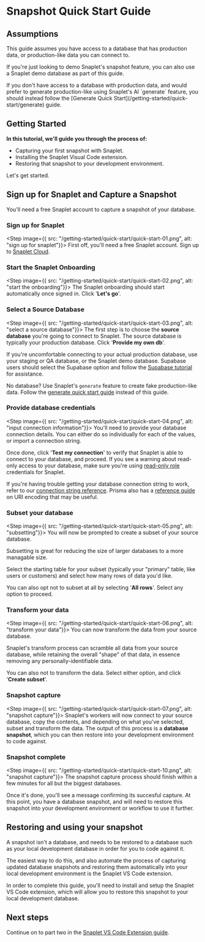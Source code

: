 
# Snapshot Quick Start Guide

## Assumptions
This guide assumes you have access to a database that has production data, or production-like data you can connect to.

If you're just looking to demo Snaplet's snapshot feature, you can also use a Snaplet demo database as part of this guide.

<Callout emoji="🤖">
If you don't have access to a database with production data, and would prefer to generate production-like using Snaplet's AI `generate` feature, you should instead follow the [Generate Quick Start](/getting-started/quick-start/generate) guide.
</Callout>



## Getting Started
**In this tutorial, we'll guide you through the process of:**
* Capturing your first snapshot with Snaplet.
* Installing the Snaplet Visual Code extension.
* Restoring that snapshot to your development environment.

Let's get started.

## Sign up for Snaplet and Capture a Snapshot
You'll need a free Snaplet account to capture a snapshot of your database.

<Steps>

### Sign up for Snaplet
<Step image={{ src: "/getting-started/quick-start/quick-start-01.png", alt: "sign up for snaplet"}}>
First off, you'll need a free Snaplet account. Sign up to [Snaplet Cloud](https://app.snaplet.dev).
</Step>

### Start the Snaplet Onboarding
<Step image={{ src: "/getting-started/quick-start/quick-start-02.png", alt: "start the onboarding"}}>
The Snaplet onboarding should start automatically once signed in. Click '**Let's go**'.
</Step>

### Select a Source Database
<Step image={{ src: "/getting-started/quick-start/quick-start-03.png", alt: "select a source database"}}>
The first step is to choose the **source database** you're going to connect to Snaplet. The source database is typically your production database. Click '**Provide my own db**'.

If you're uncomfortable connecting to your actual production database, use your staging or QA database, or the Snaplet demo database. Supabase users should select the Supabase option and follow the [Supabase tutorial](/recipes/supabase) for assistance.

No database? Use Snaplet's `generate` feature to create fake production-like data. Follow the [generate quick start guide](/getting-started/quick-start/generate) instead of this guide.
</Step>

### Provide database credentials
<Step image={{ src: "/getting-started/quick-start/quick-start-04.png", alt: "input connection information"}}>
You'll need to provide your database connection details. You can either do so individually for each of the values, or import a connection string.

Once done, click '**Test my connection**' to verify that Snaplet is able to connect to your database, and proceed. If you see a warning about read-only access to your database, make sure you're using [read-only role](/guides/postgresql/#create-a-read-only-role) credentials for Snaplet.

If you're having trouble getting your database connection string to work, refer to our [connection string reference](/reference/connection-strings). Prisma also has a [reference guide](https://www.prisma.io/dataguide/postgresql/short-guides/connection-uris) on URI encoding that may be useful.
</Step>

### Subset your database
<Step image={{ src: "/getting-started/quick-start/quick-start-05.png", alt: "subsetting"}}>
You will now be prompted to create a subset of your source database.

Subsetting is great for reducing the size of larger databases to a more managable size.

Select the starting table for your subset (typically your "primary" table, like users or customers) and select how many rows of data you'd like.

You can also opt not to subset at all by selecting '**All rows**'. Select any option to proceed.
</Step>

### Transform your data
<Step image={{ src: "/getting-started/quick-start/quick-start-06.png", alt: "transform your data"}}>
You can now transform the data from your source database.

Snaplet's transform process can scramble all data from your source database, while retaining the overall "shape" of that data, in essence removing any personally-identifiable data.

You can also not to transform the data. Select either option, and click '**Create subset**'.

</Step>

### Snapshot capture
<Step image={{ src: "/getting-started/quick-start/quick-start-07.png", alt: "snapshot capture"}}>
Snaplet's workers will now connect to your source database, copy the contents, and depending on what you've selected, subset and transform the data. The output of this process is a **database snapshot**, which you can then restore into your development environment to code against.
</Step>

### Snapshot complete
<Step image={{ src: "/getting-started/quick-start/quick-start-10.png", alt: "snapshot capture"}}>
The snapshot capture process should finish within a few minutes for all but the biggest databases.

Once it's done, you'll see a message confirming its succesful capture. At this point, you have a database snapshot, and will need to restore this snapshot into your development environment or workflow to use it further.
</Step>

</Steps>

## Restoring and using your snapshot

A snapshot isn't a database, and needs to be restored to a database such as your local development database in order for you to code against it.

The easiest way to do this, and also automate the process of capturing updated database snapshots and restoring them automatically into your local development environment is the Snaplet VS Code extension.

In order to complete this guide, you'll need to install and setup the Snaplet VS Code extension, which will allow you to restore this snapshot to your local development database.

## Next steps
Continue on to part two in the [Snaplet VS Code Extension guide](/recipes/visual-studio-code).